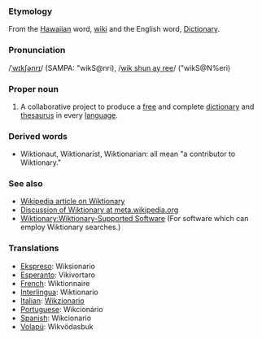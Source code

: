 ===Etymology===
From the [[Hawaiian]] word, [[wiki]] and the English word, [[Dictionary]].

===Pronunciation===
/[[Received Pronunciation|ˈwɪkʃənrɪ]]/ (SAMPA: "wikS@nri), /[[General American|wik shun ay ree]]/ ("wikS@N%eri)

===Proper noun===
# A collaborative project to produce a [[free]] and complete [[dictionary]] and [[thesaurus]] in every [[language]].

===Derived words===
* Wiktionaut, Wiktionarist, Wiktionarian: all mean "a contributor to Wiktionary."

=== See also ===
* [[w:Wiktionary|Wikipedia article on Wiktionary]]
* [[m:Wiktionary|Discussion of Wiktionary at meta.wikipedia.org]]
* [[Wiktionary:Wiktionary-Supported Software]]  (For software which can employ Wiktionary searches.)

=== Translations ===
*[[Ekspreso]]: Wiksionario
*[[Esperanto]]: Vikivortaro
*[[French]]: Wiktionnaire
*[[Interlingua]]: Wiktionario
*[[Italian]]: [[Wikzionario]]
*[[Portuguese]]: Wikcionário
*[[Spanish]]: Wikcionario
*[[Volapü]]: Wikvödasbuk
